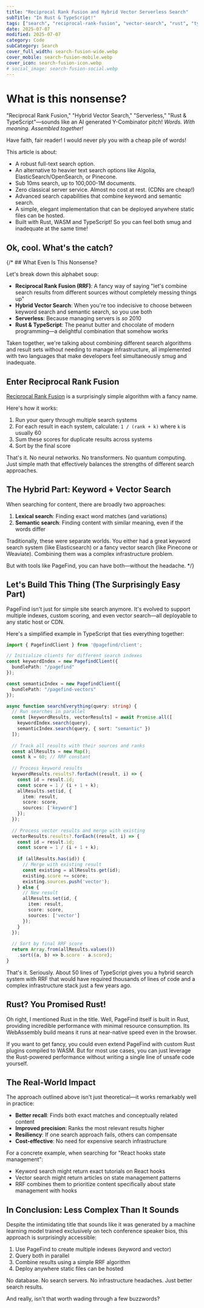 ```yaml
---
title: "Reciprocal Rank Fusion and Hybrid Vector Serverless Search"
subTitle: "In Rust & TypeScript!"
tags: ["search", "reciprocal-rank-fusion", "vector-search", "rust", "typescript", "serverless"]
date: 2025-07-07
modified: 2025-07-07
category: Code
subCategory: Search
cover_full_width: search-fusion-wide.webp
cover_mobile: search-fusion-mobile.webp
cover_icon: search-fusion-icon.webp
# social_image: search-fusion-social.webp
---
```


# What is this nonsense?

"Reciprocal Rank Fusion," "Hybrid Vector Search," "Serverless," "Rust & TypeScript"—sounds like an AI generated Y-Combinator pitch! *Words. With meaning. Assembled together!*

Have faith, fair reader! I would never ply you with a cheap pile of words!

This article is about:

- A robust full-text search option.
- An alternative to heavier text search options like Algolia, ElasticSearch/OpenSearch, or Pinecone.
- Sub 10ms search, up to 100,000-1M documents.
- Zero classical server service. Almost no cost at rest. (CDNs are cheap!)
- Advanced search capabilities that combine keyword and semantic search.
- A simple, elegant implementation that can be deployed anywhere static files can be hosted.
- Built with Rust, WASM and TypeScript! So you can feel both smug and inadequate at the same time!

## Ok, cool. What's the catch?



{/* ## What Even Is This Nonsense?

Let's break down this alphabet soup:

- **Reciprocal Rank Fusion (RRF)**: A fancy way of saying "let's combine search results from different sources without completely messing things up"
- **Hybrid Vector Search**: When you're too indecisive to choose between keyword search and semantic search, so you use both
- **Serverless**: Because managing servers is *so* 2010
- **Rust & TypeScript**: The peanut butter and chocolate of modern programming—a delightful combination that somehow works

Taken together, we're talking about combining different search algorithms and result sets without needing to manage infrastructure, all implemented with two languages that make developers feel simultaneously smug and inadequate.

## Enter Reciprocal Rank Fusion

[Reciprocal Rank Fusion](https://plg.uwaterloo.ca/%7Egvcormac/cormacksigir09-rrf.pdf) is a surprisingly simple algorithm with a fancy name.

Here's how it works:

1. Run your query through multiple search systems
2. For each result in each system, calculate: `1 / (rank + k)` where `k` is usually 60
3. Sum these scores for duplicate results across systems
4. Sort by the final score

That's it. No neural networks. No transformers. No quantum computing. Just simple math that effectively balances the strengths of different search approaches.

## The Hybrid Part: Keyword + Vector Search

When searching for content, there are broadly two approaches:

1. **Lexical search**: Finding exact word matches (and variations)
2. **Semantic search**: Finding content with similar meaning, even if the words differ

Traditionally, these were separate worlds. You either had a great keyword search system (like Elasticsearch) or a fancy vector search (like Pinecone or Weaviate). Combining them was a complex infrastructure problem.

But with tools like PageFind, you can have both—without the headache. */}

## Let's Build This Thing (The Surprisingly Easy Part)

PageFind isn't just for simple site search anymore. It's evolved to support multiple indexes, custom scoring, and even vector search—all deployable to any static host or CDN.

Here's a simplified example in TypeScript that ties everything together:

```typescript
import { PagefindClient } from '@pagefind/client';

// Initialize clients for different search indexes
const keywordIndex = new PagefindClient({
  bundlePath: "/pagefind"
});

const semanticIndex = new PagefindClient({
  bundlePath: "/pagefind-vectors"
});

async function searchEverything(query: string) {
  // Run searches in parallel
  const [keywordResults, vectorResults] = await Promise.all([
    keywordIndex.search(query),
    semanticIndex.search(query, { sort: "semantic" })
  ]);
  
  // Track all results with their sources and ranks
  const allResults = new Map();
  const k = 60; // RRF constant
  
  // Process keyword results
  keywordResults.results?.forEach((result, i) => {
    const id = result.id;
    const score = 1 / (i + 1 + k);
    allResults.set(id, { 
      item: result, 
      score: score,
      sources: ['keyword']
    });
  });
  
  // Process vector results and merge with existing
  vectorResults.results?.forEach((result, i) => {
    const id = result.id;
    const score = 1 / (i + 1 + k);
    
    if (allResults.has(id)) {
      // Merge with existing result
      const existing = allResults.get(id);
      existing.score += score;
      existing.sources.push('vector');
    } else {
      // New result
      allResults.set(id, { 
        item: result, 
        score: score,
        sources: ['vector']
      });
    }
  });
  
  // Sort by final RRF score
  return Array.from(allResults.values())
    .sort((a, b) => b.score - a.score);
}
```

That's it. Seriously. About 50 lines of TypeScript gives you a hybrid search system with RRF that would have required thousands of lines of code and a complex infrastructure stack just a few years ago.

## Rust? You Promised Rust!

Oh right, I mentioned Rust in the title. Well, PageFind itself is built in Rust, providing incredible performance with minimal resource consumption. Its WebAssembly build means it runs at near-native speed even in the browser.

If you want to get fancy, you could even extend PageFind with custom Rust plugins compiled to WASM. But for most use cases, you can just leverage the Rust-powered performance without writing a single line of unsafe code yourself.

## The Real-World Impact

The approach outlined above isn't just theoretical—it works remarkably well in practice:

- **Better recall**: Finds both exact matches and conceptually related content
- **Improved precision**: Ranks the most relevant results higher
- **Resiliency**: If one search approach fails, others can compensate
- **Cost-effective**: No need for expensive search infrastructure

For a concrete example, when searching for "React hooks state management":

- Keyword search might return exact tutorials on React hooks
- Vector search might return articles on state management patterns
- RRF combines them to prioritize content specifically about state management with hooks

## In Conclusion: Less Complex Than It Sounds

Despite the intimidating title that sounds like it was generated by a machine learning model trained exclusively on tech conference speaker bios, this approach is surprisingly accessible:

1. Use PageFind to create multiple indexes (keyword and vector)
2. Query both in parallel 
3. Combine results using a simple RRF algorithm
4. Deploy anywhere static files can be hosted

No database. No search servers. No infrastructure headaches. Just better search results.

And really, isn't that worth wading through a few buzzwords?